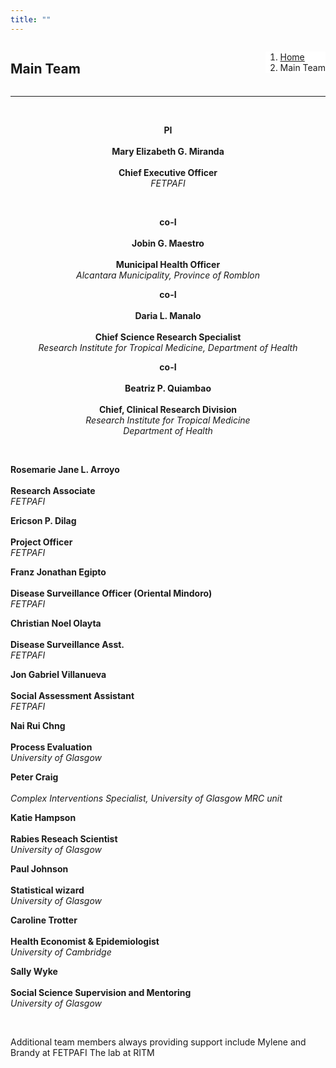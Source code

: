 ```yaml
---
title: ""
---
```


<!--Add a loading bar!-->
<script src="pace.js"></script>
<link href="pace_loadbar_loading.css" rel="stylesheet" />

<!--Create a block for title and breadcrumbs to appear on same line-->
<div style="width: 100%; display: inline-block;">
<div style="float: left; ">
# Main Team
</div>
<div style="float: right;">
<ol class="breadcrumb" style="background-color:white;">
  <li class="breadcrumb-item"><a href="index.html">Home</a></li>
  <li class="breadcrumb-item active">Main Team</li>
</ol>
</div>
</div>
<hr class="hr-orange">

<br>

<!--Begin page content!-->

<center>

<!--Betsy!-->
<div class="hvrbox hvrbox_background" style="background-image: url(img/team/BetsyMiranda.jpg);">
<div class="hvrbox-layer_top">
<div class="hvrbox-text">
<b>PI</b><br><br>
<b>Mary Elizabeth G. Miranda</b><br><br>
<b>Chief Executive Officer</b><br>
<em>FETPAFI</em><br>
</div>
</div>
</div>

<br>

<!--Jobin Maestro!-->
<div class="hvrbox hvrbox_background" style="background-image: url(img/team/JobinMaestro.jpg);">
<div class="hvrbox-layer_top">
<div class="hvrbox-text">
<b>co-I</b><br><br>
<b>Jobin G. Maestro</b><br><br>
<b>Municipal Health Officer</b><br>
<em>Alcantara Municipality, Province of Romblon</em><br>
</div>
</div>
</div>
<!--Daria Manolo!-->
<div class="hvrbox hvrbox_background" style="background-image: url(img/team/DariaManalo.jpg);">
<div class="hvrbox-layer_top">
<div class="hvrbox-text">
<b>co-I</b><br><br>
<b>Daria L. Manalo</b><br><br>
<b>Chief Science Research Specialist</b><br>
<em>Research Institute for Tropical Medicine, Department of Health</em><br>
</div>
</div>
</div>
<!--Betty Quiambao!-->
<div class="hvrbox hvrbox_background" style="background-image: url(img/team/BettyQuiambao.jpg);">
<div class="hvrbox-layer_top">
<div class="hvrbox-text">
<b>co-I</b><br><br>
<b>Beatriz P. Quiambao</b><br><br>
<b>Chief, Clinical Research Division</b><br>
<em>Research Institute for Tropical Medicine</em><br>
<em>Department of Health</em><br>
</div>
</div>
</div>

<br>

</center>

<!--Rose Arroyo!-->
<div class="hvrbox hvrbox_background" style="background-image: url(img/team/RoseArroyo.jpg);">
<div class="hvrbox-layer_top">
<div class="hvrbox-text">
<b>Rosemarie Jane L. Arroyo</b><br><br>
<b>Research Associate</b><br>
<em>FETPAFI</em><br>
</div>
</div>
</div>
<!--Ericson Dilag!-->
<div class="hvrbox hvrbox_background" style="background-image: url(img/team/EricsonDilag.jpg);">
<div class="hvrbox-layer_top">
<div class="hvrbox-text">
<b>Ericson P. Dilag</b><br><br>
<b>Project Officer</b><br>
<em>FETPAFI</em><br>
</div>
</div>
</div>
<!--Franz Egipto!-->
<div class="hvrbox hvrbox_background" style="background-image: url(img/team/FranzEgipto.jpg);">
<div class="hvrbox-layer_top">
<div class="hvrbox-text">
<b>Franz Jonathan Egipto</b><br><br>
<b>Disease Surveillance Officer (Oriental Mindoro)</b><br>
<em>FETPAFI</em><br>
</div>
</div>
</div>
<!--Christian Olayta!-->
<div class="hvrbox hvrbox_background" style="background-image: url(img/team/ChristianOlayta.jpg);">
<div class="hvrbox-layer_top">
<div class="hvrbox-text">
<b>Christian Noel Olayta</b><br><br>
<b>Disease Surveillance Asst.</b><br>
<em>FETPAFI</em><br>
</div>
</div>
</div>
<!--Jon Villanueva!-->
<div class="hvrbox hvrbox_background" style="background-image: url(img/team/JonVillaneuva.jpg);">
<div class="hvrbox-layer_top">
<div class="hvrbox-text">
<b>Jon Gabriel Villanueva</b><br><br>
<b>Social Assessment Assistant</b><br>
<em>FETPAFI</em><br>
</div>
</div>
</div>

<!--Nai Rui Chng!-->
<div class="hvrbox hvrbox_background" style="background-image: url(img/team/NaiRuiChng.jpg);">
<div class="hvrbox-layer_top">
<div class="hvrbox-text">
<b>Nai Rui Chng</b><br><br>
<b>Process Evaluation</b><br>
<em>University of Glasgow</em><br>
</div>
</div>
</div>
<!--Peter Craig!-->
<div class="hvrbox hvrbox_background" style="background-image: url(img/team/no_pic.jpg);">
<div class="hvrbox-layer_top">
<div class="hvrbox-text">
<b>Peter Craig</b><br><br>
<em>Complex Interventions Specialist, University of Glasgow MRC unit</em><br>
</div>
</div>
</div>
<!--Katie Hampson!-->
<div class="hvrbox hvrbox_background" style="background-image: url(img/team/KatieHampson.jpg);">
<div class="hvrbox-layer_top">
<div class="hvrbox-text">
<b>Katie Hampson</b><br><br>
<b>Rabies Reseach Scientist</b><br>
<em>University of Glasgow</em><br>
</div>
</div>
</div>
<!--Paul Johnson!-->
<div class="hvrbox hvrbox_background" style="background-image: url(img/team/PaulJohnson.jpg);">
<div class="hvrbox-layer_top">
<div class="hvrbox-text">
<b>Paul Johnson</b><br><br>
<b>Statistical wizard</b><br>
<em>University of Glasgow</em><br>
</div>
</div>
</div>
<!--Caroline Trotter!-->
<div class="hvrbox hvrbox_background" style="background-image: url(img/team/CarolineTrotter.jpeg);">
<div class="hvrbox-layer_top">
<div class="hvrbox-text">
<b>Caroline Trotter</b><br><br>
<b>Health Economist & Epidemiologist</b><br> 
<em>University of Cambridge</em><br>
</div>
</div>
</div>
<!--Sally Wyke!-->
<div class="hvrbox hvrbox_background" style="background-image: url(img/team/SallyWyke.jpeg);">
<div class="hvrbox-layer_top">
<div class="hvrbox-text">
<b>Sally Wyke</b><br><br>
<b>Social Science Supervision and Mentoring</b><br>
<em>University of Glasgow</em><br>
</div>
</div>
</div>

<br>

Additional team members always providing support include Mylene and Brandy at FETPAFI
The lab at RITM

<br><br>